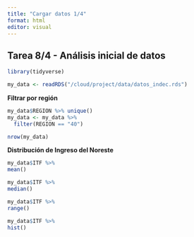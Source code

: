 ```yaml
---
title: "Cargar datos 1/4"
format: html
editor: visual
---
```


## Tarea  8/4 - Análisis inicial de datos

```r
library(tidyverse)
```

```r
my_data <- readRDS("/cloud/project/data/datos_indec.rds")

```

**Filtrar por región**

```r
my_data$REGION %>% unique() 
my_data <- my_data %>%
  filter(REGION == "40")
```

```r
nrow(my_data)
```

**Distribución de Ingreso del Noreste**

```r
my_data$ITF %>%
mean()
```

```r
my_data$ITF %>%
median()
```

```r
my_data$ITF %>%
range()
```

```r
my_data$ITF %>%
hist()
```
